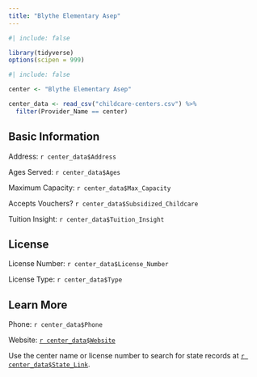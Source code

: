 ```yaml
---
title: "Blythe Elementary Asep"
---
```


```r
#| include: false

library(tidyverse)
options(scipen = 999)
```

```r
#| include: false

center <- "Blythe Elementary Asep"

center_data <- read_csv("childcare-centers.csv") %>%
  filter(Provider_Name == center) 
```

## Basic Information

Address: `r center_data$Address`

Ages Served: `r center_data$Ages`

Maximum Capacity: `r center_data$Max_Capacity`

Accepts Vouchers? `r center_data$Subsidized_Childcare`

Tuition Insight: `r center_data$Tuition_Insight`

## License

License Number: `r center_data$License_Number`

License Type: `r center_data$Type`

## Learn More

Phone: `r center_data$Phone`

Website: [`r center_data$Website`](`r center_data$Website`){target="“_blank”"}

Use the center name or license number to search for state records at [`r center_data$State_Link`](`r center_data$State_Link`){target="“_blank”"}.

